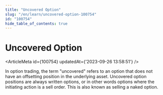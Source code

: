 ```yaml
---
title: "Uncovered Option"
slug: "/en/learn/uncovered-option-100754"
id: "100754"
hide_table_of_contents: true
---
```



# Uncovered Option

<ArticleMeta id={100754} updatedAt={'2023-09-26 13:58:51'} />
<div className='border-solid border-b border-t-0 my-4 border-[var(--ifm-color-gray-300)]' />

In option trading, the term "uncovered" refers to an option that does not have an offsetting position in the underlying asset. Uncovered option positions are always written options, or in other words options where the initiating action is a sell order. This is also known as selling a naked option.
